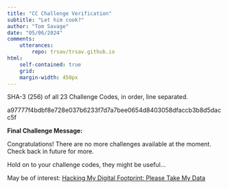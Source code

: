 ```yaml
---
title: "CC Challenge Verification"
subtitle: "Let him cook?"
author: "Tom Savage"
date: "05/06/2024"
comments:
    utterances:
        repo: trsav/trsav.github.io
html: 
    self-contained: true
    grid: 
    margin-width: 450px
---
```


:::{.cleanbox}
SHA-3 (256) of all 23 Challenge Codes, in order, line separated.

a97777f4bdbf8e728e037b6233f7d7a7bee0654d8403058dfaccb3b8d5dacc5f

**Final Challenge Message:**

Congratulations! There are no more challenges available at the moment. Check back in future for more.
 
Hold on to your challenge codes, they might be useful...
:::

May be of interest: [Hacking My Digital Footprint: Please Take My Data](https://sav.phd/posts/for_ai/)